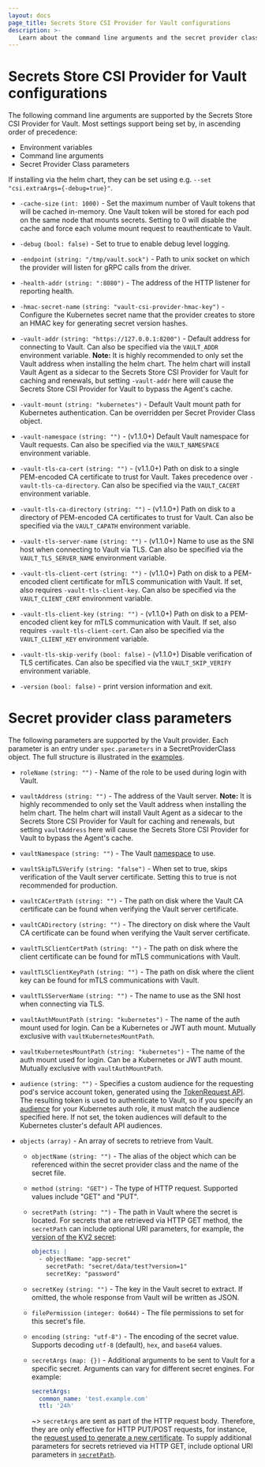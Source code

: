 ```yaml
---
layout: docs
page_title: Secrets Store CSI Provider for Vault configurations
description: >-
   Learn about the command line arguments and the secret provider class parameters supported by the Secrets Store CSI Provider for Vault.
---
```


# Secrets Store CSI Provider for Vault configurations

The following command line arguments are supported by the Secrets Store CSI Provider for Vault.
Most settings support being set by, in ascending order of precedence:

- Environment variables
- Command line arguments
- Secret Provider Class parameters

If installing via the helm chart, they can be set using e.g.
`--set "csi.extraArgs={-debug=true}"`.

- `-cache-size` `(int: 1000)` - Set the maximum number of Vault tokens that will
  be cached in-memory. One Vault token will be stored for each pod on the same
  node that mounts secrets. Setting to 0 will disable the cache and force each
  volume mount request to reauthenticate to Vault.

- `-debug` `(bool: false)` - Set to true to enable debug level logging.

- `-endpoint` `(string: "/tmp/vault.sock")` - Path to unix socket on which the
  provider will listen for gRPC calls from the driver.

- `-health-addr` `(string: ":8080")` - The address of the HTTP listener
  for reporting health.

- `-hmac-secret-name` `(string: "vault-csi-provider-hmac-key")` - Configure the
  Kubernetes secret name that the provider creates to store an HMAC key for
  generating secret version hashes.

- `-vault-addr` `(string: "https://127.0.0.1:8200")` - Default address
  for connecting to Vault. Can also be specified via the `VAULT_ADDR` environment
  variable. **Note:** It is highly recommended to only set the Vault address when
  installing the helm chart. The helm chart will install Vault Agent as a sidecar
  to the Secrets Store CSI Provider for Vault for caching and renewals, but setting `-vault-addr`
  here will cause the Secrets Store CSI Provider for Vault to bypass the Agent's cache.

- `-vault-mount` `(string: "kubernetes")` - Default Vault mount path
  for Kubernetes authentication. Can be overridden per Secret Provider Class
  object.

- `-vault-namespace` `(string: "")` - (v1.1.0+) Default Vault namespace for Vault
  requests. Can also be specified via the `VAULT_NAMESPACE` environment variable.

- `-vault-tls-ca-cert` `(string: "")` - (v1.1.0+) Path on disk to a single
  PEM-encoded CA certificate to trust for Vault. Takes precedence over
  `-vault-tls-ca-directory`. Can also be specified via the `VAULT_CACERT`
  environment variable.

- `-vault-tls-ca-directory` `(string: "")` - (v1.1.0+) Path on disk to a
  directory of PEM-encoded CA certificates to trust for Vault. Can also be
  specified via the `VAULT_CAPATH` environment variable.

- `-vault-tls-server-name` `(string: "")` - (v1.1.0+) Name to use as the SNI
  host when connecting to Vault via TLS. Can also be specified via the
  `VAULT_TLS_SERVER_NAME` environment variable.

- `-vault-tls-client-cert` `(string: "")` - (v1.1.0+) Path on disk to a
  PEM-encoded client certificate for mTLS communication with Vault. If set,
  also requires `-vault-tls-client-key`. Can also be specified via the
  `VAULT_CLIENT_CERT` environment variable.

- `-vault-tls-client-key` `(string: "")` - (v1.1.0+) Path on disk to a
  PEM-encoded client key for mTLS communication with Vault. If set, also
  requires `-vault-tls-client-cert`. Can also be specified via the
  `VAULT_CLIENT_KEY` environment variable.

- `-vault-tls-skip-verify` `(bool: false)` - (v1.1.0+) Disable verification of
  TLS certificates. Can also be specified via the `VAULT_SKIP_VERIFY` environment
  variable.

- `-version` `(bool: false)` - print version information and exit.


# Secret provider class parameters

The following parameters are supported by the Vault provider. Each parameter is
an entry under `spec.parameters` in a SecretProviderClass object. The full
structure is illustrated in the [examples](/vault/docs/platform/k8s/csi/examples).

- `roleName` `(string: "")` - Name of the role to be used during login with Vault.

- `vaultAddress` `(string: "")` - The address of the Vault server. **Note:** It is
  highly recommended to only set the Vault address when installing the helm chart.
  The helm chart will install Vault Agent as a sidecar to the Secrets Store CSI Provider for Vault
  for caching and renewals, but setting `vaultAddress` here will cause the Secrets Store CSI Provider for Vault to bypass the Agent's cache.

- `vaultNamespace` `(string: "")` - The Vault [namespace](/vault/docs/enterprise/namespaces) to use.

- `vaultSkipTLSVerify` `(string: "false")` - When set to true, skips verification of the Vault server
  certificate. Setting this to true is not recommended for production.

- `vaultCACertPath` `(string: "")` - The path on disk where the Vault CA certificate can be found
  when verifying the Vault server certificate.

- `vaultCADirectory` `(string: "")` - The directory on disk where the Vault CA certificate can be found
  when verifying the Vault server certificate.

- `vaultTLSClientCertPath` `(string: "")` - The path on disk where the client certificate can be found
  for mTLS communications with Vault.

- `vaultTLSClientKeyPath` `(string: "")` - The path on disk where the client key can be found
  for mTLS communications with Vault.

- `vaultTLSServerName` `(string: "")` - The name to use as the SNI host when connecting via TLS.

- `vaultAuthMountPath` `(string: "kubernetes")` - The name of the auth mount used for login.
  Can be a Kubernetes or JWT auth mount. Mutually exclusive with `vaultKubernetesMountPath`.

- `vaultKubernetesMountPath` `(string: "kubernetes")` - The name of the auth mount used for login.
  Can be a Kubernetes or JWT auth mount. Mutually exclusive with `vaultAuthMountPath`.

- `audience` `(string: "")` - Specifies a custom audience for the requesting pod's service account token,
  generated using the
  [TokenRequest API](https://kubernetes.io/docs/reference/kubernetes-api/authentication-resources/token-request-v1/#TokenRequestSpec).
  The resulting token is used to authenticate to Vault, so if you specify an
  [audience](/vault/api-docs/auth/kubernetes#audience) for your Kubernetes auth
  role, it must match the audience specified here. If not set, the token audiences will default to
  the Kubernetes cluster's default API audiences.

- `objects` `(array)` - An array of secrets to retrieve from Vault.

  - `objectName` `(string: "")` - The alias of the object which can be referenced within the secret provider class and
  the name of the secret file.

  - `method` `(string: "GET")` - The type of HTTP request. Supported values include "GET" and "PUT".

  - `secretPath` `(string: "")` - The path in Vault where the secret is located.
    For secrets that are retrieved via HTTP GET method, the `secretPath` can include optional URI parameters,
    for example, the [version of the KV2 secret](/vault/api-docs/secret/kv/kv-v2#read-secret-version):

    ```yaml
    objects: |
      - objectName: "app-secret"
        secretPath: "secret/data/test?version=1"
        secretKey: "password"
    ```

  - `secretKey` `(string: "")` - The key in the Vault secret to extract. If omitted, the whole response from Vault will be written as JSON.

  - `filePermission` `(integer: 0o644)` - The file permissions to set for this secret's file.

  - `encoding` `(string: "utf-8")` - The encoding of the secret value. Supports decoding `utf-8` (default), `hex`, and `base64` values.

  - `secretArgs` `(map: {})` - Additional arguments to be sent to Vault for a specific secret. Arguments can vary
    for different secret engines. For example:

    ```yaml
    secretArgs:
      common_name: 'test.example.com'
      ttl: '24h'
    ```

    ~> `secretArgs` are sent as part of the HTTP request body. Therefore, they are only effective for HTTP PUT/POST requests, for instance,
        the [request used to generate a new certificate](/vault/api-docs/secret/pki#generate-certificate).
        To supply additional parameters for secrets retrieved via HTTP GET, include optional URI parameters in [`secretPath`](#secretpath).
